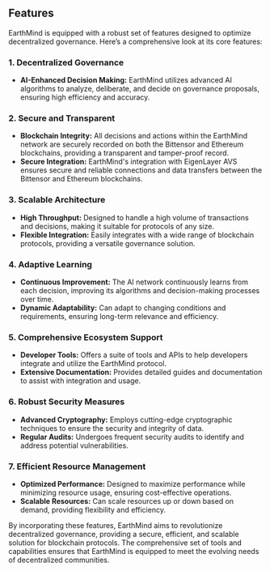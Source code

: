 ## Features

EarthMind is equipped with a robust set of features designed to optimize decentralized governance. Here’s a comprehensive look at its core features:

### 1. Decentralized Governance
- **AI-Enhanced Decision Making:** EarthMind utilizes advanced AI algorithms to analyze, deliberate, and decide on governance proposals, ensuring high efficiency and accuracy.

### 2. Secure and Transparent
- **Blockchain Integrity:** All decisions and actions within the EarthMind network are securely recorded on both the Bittensor and Ethereum blockchains, providing a transparent and tamper-proof record.
- **Secure Integration:** EarthMind's integration with EigenLayer AVS ensures secure and reliable connections and data transfers between the Bittensor and Ethereum blockchains.

### 3. Scalable Architecture
- **High Throughput:** Designed to handle a high volume of transactions and decisions, making it suitable for protocols of any size.
- **Flexible Integration:** Easily integrates with a wide range of blockchain protocols, providing a versatile governance solution.

### 4. Adaptive Learning
- **Continuous Improvement:** The AI network continuously learns from each decision, improving its algorithms and decision-making processes over time.
- **Dynamic Adaptability:** Can adapt to changing conditions and requirements, ensuring long-term relevance and efficiency.

### 5. Comprehensive Ecosystem Support
- **Developer Tools:** Offers a suite of tools and APIs to help developers integrate and utilize the EarthMind protocol.
- **Extensive Documentation:** Provides detailed guides and documentation to assist with integration and usage.

### 6. Robust Security Measures
- **Advanced Cryptography:** Employs cutting-edge cryptographic techniques to ensure the security and integrity of data.
- **Regular Audits:** Undergoes frequent security audits to identify and address potential vulnerabilities.

### 7. Efficient Resource Management
- **Optimized Performance:** Designed to maximize performance while minimizing resource usage, ensuring cost-effective operations.
- **Scalable Resources:** Can scale resources up or down based on demand, providing flexibility and efficiency.

By incorporating these features, EarthMind aims to revolutionize decentralized governance, providing a secure, efficient, and scalable solution for blockchain protocols. The comprehensive set of tools and capabilities ensures that EarthMind is equipped to meet the evolving needs of decentralized communities.
